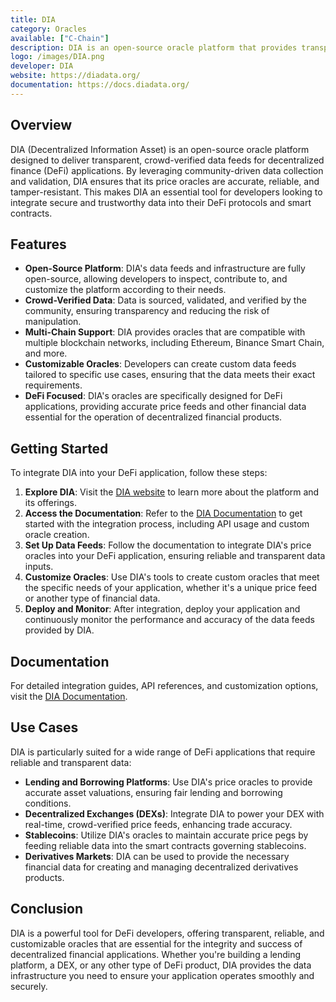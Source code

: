 ```yaml
---
title: DIA
category: Oracles
available: ["C-Chain"]
description: DIA is an open-source oracle platform that provides transparent, crowd-verified price oracles for DeFi applications.
logo: /images/DIA.png
developer: DIA
website: https://diadata.org/
documentation: https://docs.diadata.org/
---
```


## Overview

DIA (Decentralized Information Asset) is an open-source oracle platform designed to deliver transparent, crowd-verified data feeds for decentralized finance (DeFi) applications. By leveraging community-driven data collection and validation, DIA ensures that its price oracles are accurate, reliable, and tamper-resistant. This makes DIA an essential tool for developers looking to integrate secure and trustworthy data into their DeFi protocols and smart contracts.

## Features

- **Open-Source Platform**: DIA's data feeds and infrastructure are fully open-source, allowing developers to inspect, contribute to, and customize the platform according to their needs.
- **Crowd-Verified Data**: Data is sourced, validated, and verified by the community, ensuring transparency and reducing the risk of manipulation.
- **Multi-Chain Support**: DIA provides oracles that are compatible with multiple blockchain networks, including Ethereum, Binance Smart Chain, and more.
- **Customizable Oracles**: Developers can create custom data feeds tailored to specific use cases, ensuring that the data meets their exact requirements.
- **DeFi Focused**: DIA's oracles are specifically designed for DeFi applications, providing accurate price feeds and other financial data essential for the operation of decentralized financial products.

## Getting Started

To integrate DIA into your DeFi application, follow these steps:

1. **Explore DIA**: Visit the [DIA website](https://diadata.org/) to learn more about the platform and its offerings.
2. **Access the Documentation**: Refer to the [DIA Documentation](https://docs.diadata.org/) to get started with the integration process, including API usage and custom oracle creation.
3. **Set Up Data Feeds**: Follow the documentation to integrate DIA's price oracles into your DeFi application, ensuring reliable and transparent data inputs.
4. **Customize Oracles**: Use DIA's tools to create custom oracles that meet the specific needs of your application, whether it's a unique price feed or another type of financial data.
5. **Deploy and Monitor**: After integration, deploy your application and continuously monitor the performance and accuracy of the data feeds provided by DIA.

## Documentation

For detailed integration guides, API references, and customization options, visit the [DIA Documentation](https://docs.diadata.org/).

## Use Cases

DIA is particularly suited for a wide range of DeFi applications that require reliable and transparent data:

- **Lending and Borrowing Platforms**: Use DIA's price oracles to provide accurate asset valuations, ensuring fair lending and borrowing conditions.
- **Decentralized Exchanges (DEXs)**: Integrate DIA to power your DEX with real-time, crowd-verified price feeds, enhancing trade accuracy.
- **Stablecoins**: Utilize DIA's oracles to maintain accurate price pegs by feeding reliable data into the smart contracts governing stablecoins.
- **Derivatives Markets**: DIA can be used to provide the necessary financial data for creating and managing decentralized derivatives products.

## Conclusion

DIA is a powerful tool for DeFi developers, offering transparent, reliable, and customizable oracles that are essential for the integrity and success of decentralized financial applications. Whether you're building a lending platform, a DEX, or any other type of DeFi product, DIA provides the data infrastructure you need to ensure your application operates smoothly and securely.

